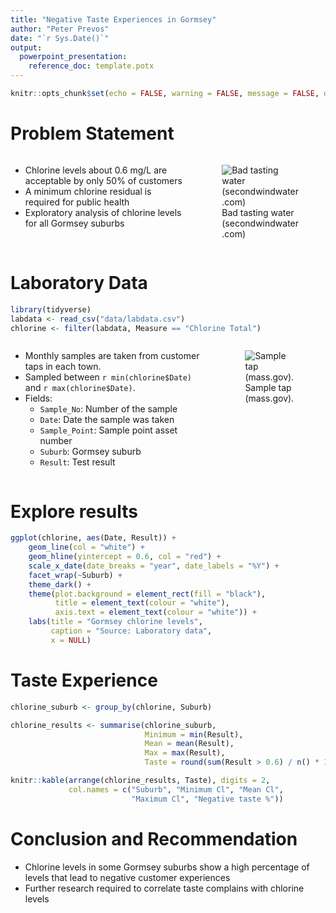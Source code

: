 ```yaml
---
title: "Negative Taste Experiences in Gormsey"
author: "Peter Prevos"
date: "`r Sys.Date()`"
output:
  powerpoint_presentation:
    reference_doc: template.potx
---
```


```r
knitr::opts_chunk$set(echo = FALSE, warning = FALSE, message = FALSE, dpi = 300)
```

# Problem Statement
::::::{.columns}
:::{.column}
- Chlorine levels about 0.6 mg/L are acceptable by only 50% of customers
- A minimum chlorine residual is required for public health
- Exploratory analysis of chlorine levels for all Gormsey suburbs
:::
:::{.column}
![Bad tasting water (secondwindwater.com)](../images/bad-taste.jpg)
:::
::::::

# Laboratory Data

```r
library(tidyverse)
labdata <- read_csv("data/labdata.csv")
chlorine <- filter(labdata, Measure == "Chlorine Total")
```

::::::{.columns}
:::{.column}
* Monthly samples are taken from customer taps in each town.
* Sampled between `r min(chlorine$Date)` and `r max(chlorine$Date)`.
* Fields:
    * `Sample_No`: Number of the sample
    * `Date`: Date the sample was taken
    * `Sample_Point`: Sample point asset number
    * `Suburb`: Gormsey suburb
    * `Result`: Test result
:::
:::{.column}
![Sample tap (mass.gov).](https://www.mass.gov/files/styles/embedded_half_width/public/images/2018-12/glove2_0.jpg)
:::
::::::

# Explore results
```r
ggplot(chlorine, aes(Date, Result)) + 
    geom_line(col = "white") + 
    geom_hline(yintercept = 0.6, col = "red") + 
    scale_x_date(date_breaks = "year", date_labels = "%Y") + 
    facet_wrap(~Suburb) + 
    theme_dark() + 
    theme(plot.background = element_rect(fill = "black"),
          title = element_text(colour = "white"),
          axis.text = element_text(colour = "white")) + 
    labs(title = "Gormsey chlorine levels",
         caption = "Source: Laboratory data",
         x = NULL)
```

# Taste Experience
```r
chlorine_suburb <- group_by(chlorine, Suburb)

chlorine_results <- summarise(chlorine_suburb,
                              Minimum = min(Result),
                              Mean = mean(Result),
                              Max = max(Result),
                              Taste = round(sum(Result > 0.6) / n() * 100))

knitr::kable(arrange(chlorine_results, Taste), digits = 2,
             col.names = c("Suburb", "Minimum Cl", "Mean Cl", 
                           "Maximum Cl", "Negative taste %"))
```

# Conclusion and Recommendation
- Chlorine levels in some Gormsey suburbs show a high percentage of levels that lead to negative customer experiences
- Further research required to correlate taste complains with chlorine levels
